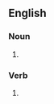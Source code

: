 ==English==

===Noun===
{{head|en|noun plural form}}

# {{plural of|traffic|lang=en}}

===Verb===
{{head|en|verb form}}

# {{en-third-person singular of|traffic}}